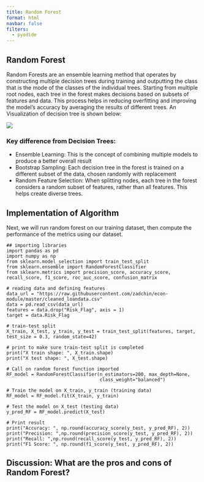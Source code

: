 ```yaml
---
title: Random Forest
format: html
navbar: false
filters:
  - pyodide
---
```


## Random Forest

Random Forests are an ensemble learning method that operates by constructing multiple decision trees during training and outputting the class that is the mode of the classes of the individual trees. Starting from multiple root nodes, each tree in the forest makes decisions based on subsets of features and data. This process helps in reducing overfitting and improving the model's accuracy by averaging the results of different trees. An Visualization of decision tree is shown below:

![](assets/img/randomforest.png)

### Key difference from Decision Trees:

- Ensemble Learning: This is the concept of combining multiple models to produce a better overall result
- Bootstrap Sampling: Each decision tree in the forest is trained on a different subset of the data, chosen randomly with replacement
- Random Feature Selection: When splitting nodes, each tree in the forest considers a random subset of features, rather than all features. This helps create diverse trees.


## Implementation of Algorithm

Next, we will run random forest on our training dataset, then compute the performance of the metrics using our dataset.

```pyodide-python
## importing libraries
import pandas as pd
import numpy as np
from sklearn.model_selection import train_test_split
from sklearn.ensemble import RandomForestClassifier
from sklearn.metrics import precision_score, accuracy_score, recall_score, f1_score, roc_auc_score, confusion_matrix

# reading data and defining features
data_url = "https://raw.githubusercontent.com/zadchin/econ-module/master/cleaned_loandata.csv"
data = pd.read_csv(data_url)
features = data.drop("Risk_Flag", axis = 1) 
target = data.Risk_Flag 

# train-test split
X_train, X_test, y_train, y_test = train_test_split(features, target, test_size = 0.3, random_state=42)

# print to make sure train-test split is completed
print("X train shape: ", X_train.shape)
print("X test shape: ", X_test.shape)

# Call on random forest function imported
RF_model = RandomForestClassifier(n_estimators=200, max_depth=None,
                                  class_weight="balanced")

# Train the model on X_train, y_train (training data)
RF_model = RF_model.fit(X_train, y_train)

# Test the model on X_test (testing data)
y_pred_RF = RF_model.predict(X_test)

# Print result
print("Accuracy: ", np.round(accuracy_score(y_test, y_pred_RF), 2))
print("Precision: ",np.round(precision_score(y_test, y_pred_RF), 2))
print("Recall: ",np.round(recall_score(y_test, y_pred_RF), 2))
print("F1 Score: ", np.round(f1_score(y_test, y_pred_RF), 2))
```


## Discussion: What are the pros and cons of Random Forest?



$\,$
